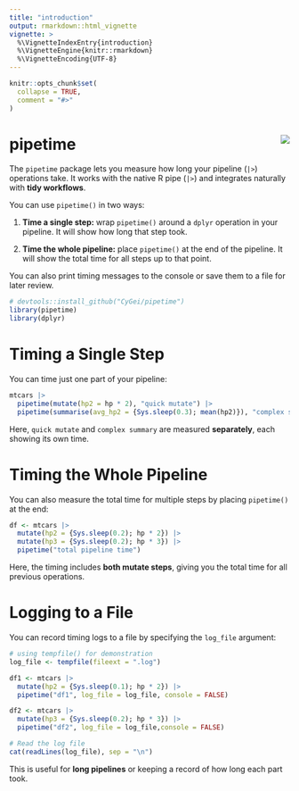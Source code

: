 ```yaml
---
title: "introduction"
output: rmarkdown::html_vignette
vignette: >
  %\VignetteIndexEntry{introduction}
  %\VignetteEngine{knitr::rmarkdown}
  %\VignetteEncoding{UTF-8}
---
```


```r
knitr::opts_chunk$set(
  collapse = TRUE,
  comment = "#>"
)
```

# pipetime <img src="man/figures/logo.png" align="right" />

The `pipetime` package lets you measure how long your pipeline (`|>`) operations take. It works with the native R pipe (`|>`) and integrates naturally with **tidy workflows**.

You can use `pipetime()` in two ways:

1.  **Time a single step:** wrap `pipetime()` around a `dplyr` operation in your pipeline. It will show how long that step took.

2.  **Time the whole pipeline:** place `pipetime()` at the end of the pipeline. It will show the total time for all steps up to that point.

You can also print timing messages to the console or save them to a file for later review.

``` r
# devtools::install_github("CyGei/pipetime")
library(pipetime)
library(dplyr)
```

# Timing a Single Step

You can time just one part of your pipeline:

```r
mtcars |>
  pipetime(mutate(hp2 = hp * 2), "quick mutate") |>
  pipetime(summarise(avg_hp2 = {Sys.sleep(0.3); mean(hp2)}), "complex summary")
```

Here, `quick mutate` and `complex summary` are measured **separately**, each showing its own time.

# Timing the Whole Pipeline

You can also measure the total time for multiple steps by placing `pipetime()` at the end:

```r
df <- mtcars |>
  mutate(hp2 = {Sys.sleep(0.2); hp * 2}) |>
  mutate(hp3 = {Sys.sleep(0.2); hp * 3}) |>
  pipetime("total pipeline time")
```

Here, the timing includes **both mutate steps**, giving you the total time for all previous operations.

# Logging to a File

You can record timing logs to a file by specifying the `log_file` argument:

```r
# using tempfile() for demonstration
log_file <- tempfile(fileext = ".log")

df1 <- mtcars |>
  mutate(hp2 = {Sys.sleep(0.1); hp * 2}) |> 
  pipetime("df1", log_file = log_file, console = FALSE)

df2 <- mtcars |>
  mutate(hp3 = {Sys.sleep(0.2); hp * 3}) |> 
  pipetime("df2", log_file = log_file,console = FALSE)

# Read the log file
cat(readLines(log_file), sep = "\n")
```

This is useful for **long pipelines** or keeping a record of how long each part took.
